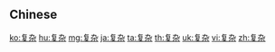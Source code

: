 {{also|複雜}}
==Chinese==
{{zh-see|複雜}}

[[ko:复杂]]
[[hu:复杂]]
[[mg:复杂]]
[[ja:复杂]]
[[ta:复杂]]
[[th:复杂]]
[[uk:复杂]]
[[vi:复杂]]
[[zh:复杂]]
